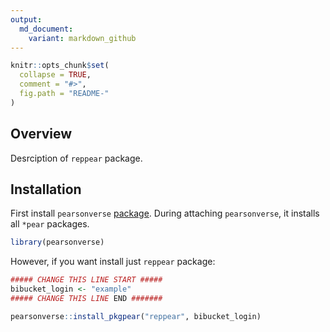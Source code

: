 ```yaml
---
output:
  md_document:
    variant: markdown_github
---
```


<!-- README.md is generated from README.Rmd. Please edit that file -->

```r
knitr::opts_chunk$set(
  collapse = TRUE,
  comment = "#>",
  fig.path = "README-"
)
```

## Overview

Desrciption of `reppear` package.

## Installation

First install `pearsonverse` [package](https://bitbucket.pearson.com/projects/EF/repos/pearsonverse/browse). During attaching `pearsonverse`, it installs all `*pear` packages.

```r
library(pearsonverse)
```

However, if you want install just `reppear` package:

```r
##### CHANGE THIS LINE START #####
bibucket_login <- "example" 
##### CHANGE THIS LINE END #######

pearsonverse::install_pkgpear("reppear", bibucket_login)  
```

